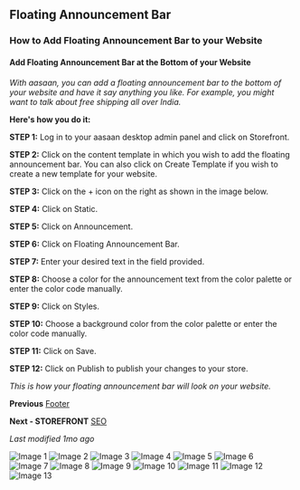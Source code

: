 ## Floating Announcement Bar
### How to Add Floating Announcement Bar to your Website
#### Add Floating Announcement Bar at the Bottom of your Website

*With aasaan, you can add a floating announcement bar to the bottom of your website and have it say anything you like. For example, you might want to talk about free shipping all over India.*

**Here's how you do it:**

**STEP 1:**
Log in to your aasaan desktop admin panel and click on Storefront.

**STEP 2:**
Click on the content template in which you wish to add the floating announcement bar. You can also click on Create Template if you wish to create a new template for your website.

**STEP 3:**
Click on the + icon on the right as shown in the image below.

**STEP 4:**
Click on Static.

**STEP 5:**
Click on Announcement.

**STEP 6:**
Click on Floating Announcement Bar.

**STEP 7:**
Enter your desired text in the field provided.

**STEP 8:**
Choose a color for the announcement text from the color palette or enter the color code manually.

**STEP 9:**
Click on Styles.

**STEP 10:**
Choose a background color from the color palette or enter the color code manually.

**STEP 11:**
Click on Save.

**STEP 12:**
Click on Publish to publish your changes to your store.

*This is how your floating announcement bar will look on your website.*

**Previous**
[Footer](#)

**Next - STOREFRONT**
[SEO](#)

*Last modified 1mo ago*

![Image 1](https://cdn.aasaan.app/docs/floating/floating_1.png)
![Image 2](https://cdn.aasaan.app/docs/floating/floating_2.png)
![Image 3](https://cdn.aasaan.app/docs/floating/floating_3.png)
![Image 4](https://cdn.aasaan.app/docs/floating/floating_4.png)
![Image 5](https://cdn.aasaan.app/docs/floating/floating_5.png)
![Image 6](https://cdn.aasaan.app/docs/floating/floating_6.png)
![Image 7](https://cdn.aasaan.app/docs/floating/floating_7.png)
![Image 8](https://cdn.aasaan.app/docs/floating/floating_8.png)
![Image 9](https://cdn.aasaan.app/docs/floating/floating_9.png)
![Image 10](https://cdn.aasaan.app/docs/floating/floating_10.png)
![Image 11](https://cdn.aasaan.app/docs/floating/floating_11.png)
![Image 12](https://cdn.aasaan.app/docs/floating/floating_12.png)
![Image 13](https://cdn.aasaan.app/docs/floating/floating_13.png)
